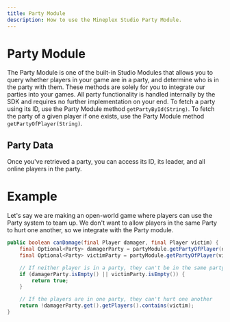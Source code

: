 ```yaml
---
title: Party Module
description: How to use the Mineplex Studio Party Module.
---
```


# Party Module

 The Party Module is one of the built-in Studio Modules that allows you to query whether players in your game are in a party, and determine who is in the party with them. These methods are solely for you to integrate our parties into your games. All party functionality is handled internally by the SDK and requires no further implementation on your end. To fetch a party using its ID, use the Party Module method `getPartyById(String)`. To fetch the party of a given player if one exists, use the Party Module method `getPartyOfPlayer(String)`.

## Party Data
 Once you've retrieved a party, you can access its ID, its leader, and all online players in the party.

# Example
 Let's say we are making an open-world game where players can use the Party system to team up. We don't want to allow players in the same Party to hurt one another, so we integrate with the Party module.
 ```java
 public boolean canDamage(final Player damager, final Player victim) {
     final Optional<Party> damagerParty = partyModule.getPartyOfPlayer(damager);
     final Optional<Party> victimParty = partyModule.getPartyOfPlayer(victim);

     // If neither player is in a party, they can't be in the same party
     if (damagerParty.isEmpty() || victimParty.isEmpty()) {
         return true;
     }

     // If the players are in one party, they can't hurt one another
     return !damagerParty.get().getPlayers().contains(victim);
 }
 ```